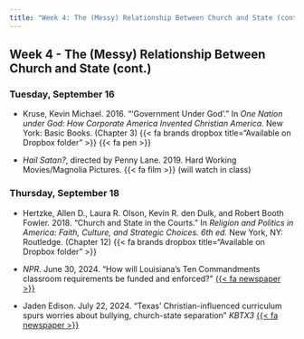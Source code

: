 ```yaml
---
title: "Week 4: The (Messy) Relationship Between Church and State (cont.)"
---
```


::: {.content-visible when-format="pdf"}

## Week 4 - The (Messy) Relationship Between Church and State (cont.)

:::

[//]: <> (Need to write intro)

### Tuesday, September 16

- Kruse, Kevin Michael. 2016. "'Government Under God'." In *One Nation under God: How Corporate America Invented Christian America.* New York: Basic Books. (Chapter 3) {{< fa brands dropbox title="Available on Dropbox folder" >}} {{< fa pen >}}


- *Hail Satan?*, directed by Penny Lane. 2019. Hard Working Movies/Magnolia Pictures. {{< fa film >}} (will watch in class)



### Thursday, September 18

- Hertzke, Allen D., Laura R. Olson, Kevin R. den Dulk, and Robert Booth Fowler. 2018. "Church and State in the Courts." In *Religion and Politics in America: Faith, Culture, and Strategic Choices. 6th ed.* New York, NY: Routledge. (Chapter 12) {{< fa brands dropbox title="Available on Dropbox folder" >}}


- *NPR*. June 30, 2024. "How will Louisiana's Ten Commandments classroom requirements be funded and enforced?" [{{< fa newspaper >}}](https://www.npr.org/2024/06/30/nx-s1-5024117/louisiana-ten-commandments-classroom-requirement-how-funded-and-enforced)


- Jaden Edison. July 22, 2024. "Texas' Christian-influenced curriculum spurs worries about bullying, church-state separation" *KBTX3* [{{< fa newspaper >}}](https://www.kbtx.com/2024/07/22/texas-christian-influenced-curriculum-spurs-worries-about-bullying-church-state-separation/)





 



